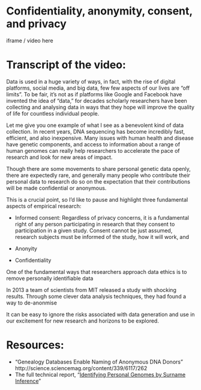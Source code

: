 # Confidentiality, anonymity, consent, and privacy

iframe / video here

# Transcript of the video:

Data is used in a huge variety of ways, in fact, with the rise of digital platforms, social media, and big data, few few aspects of our lives are "off limits". To be fair, it's not as if platforms like Google and Facebook have invented the idea of "data," for decades scholarly researchers have been collecting and analysing data in ways that they hope will improve the quality of life for countless individual people. 

Let me give you one example of what I see as a benevolent kind of data collection. In recent years, DNA sequencing has become incredibly fast, efficient, and also inexpensive. Many issues with human health and disease have genetic components, and access to information about a range of human genomes can really help researchers to accelerate the pace of research and look for new areas of impact. 

Though there are some movements to share personal genetic data openly, there are expectedly rare, and generally many people who contribute their personal data to research do so on the expectation that their contributions will be made confidential or anonymous.

This is a crucial point, so I'd like to pause and highlight three fundamental aspects of empirical research:

* Informed consent: Regardless of privacy concerns, it is a fundamental right of any person participating in research that they consent to participation in a given study. Consent cannot be just assumed, research subjects must be informed of the study, how it will work, and 

* Anonyity
* Confidentiality

One of the fundamental ways that researchers approach data ethics is to remove personally identifiable data

In 2013 a team of scientists from MIT released a study with shocking results. Through some clever data analysis techniques, they had found a way to de-anonmise 

It can be easy to ignore the risks associated with data generation and use in our excitement for new research and horizons to be explored.


# Resources:

- "Genealogy Databases Enable Naming of Anonymous DNA Donors" http://science.sciencemag.org/content/339/6117/262
- The full technical report, "[Identifying Personal Genomes by Surname Inference](http://science.sciencemag.org/content/339/6117/321)" 